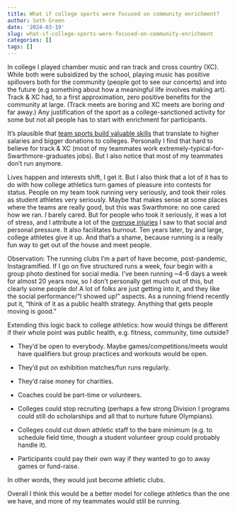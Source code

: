 ```yaml
---
title: What if college sports were focused on community enrichment?
author: Seth Green
date: '2024-03-19'
slug: what-if-college-sports-were-focused-on-community-enrichment
categories: []
tags: []
---
```


In college I played chamber music and ran track and cross country (XC). While both were subsidized by the school, playing music has positive spillovers both for the community (people got to see our concerts) and into the future (e.g something about how a meaningful life involves making art). Track & XC had, to a first approximation, zero positive benefits for the community at large. (Track meets are boring and XC meets are boring _and_ far away.) Any justification of the sport as a college-sanctioned activity for some but not all people has to start with enrichment for participants.

It's plausible that [team sports build valuable skills](https://www.bloomberg.com/opinion/articles/2023-10-14/sports-are-part-of-the-college-curriculum-too) that translate to higher salaries and bigger donations to colleges. Personally I find that hard to believe for track & XC (most of my teammates work extremely-typical-for-Swarthmore-graduates jobs). But I also notice that most of my teammates don't run anymore. 

Lives happen and interests shift, I get it. But I also think that a lot of it has to do with how college athletics turn games of pleasure into contests for status. People on my team took running very seriously, and took their roles as student athletes very seriously. Maybe that makes sense at some places where the teams are really good, but this was Swarthmore: no one cared how we ran. _I_ barely cared. But for people who took it seriously, it was a lot of stress, and I attribute a lot of the [overuse injuries](https://scholar.harvard.edu/files/dlieberman/files/2012c.pdf) I saw to that social and personal pressure. It also facilitates burnout. Ten years later, by and large, college athletes give it up. And that's a shame, because running is a really fun way to get out of the house and meet people.

Observation: The running clubs I'm a part of have become, post-pandemic, Instagramified. If I go on five structured runs a week, four begin with a group photo destined for social media. I've been running ~4-6 days a week for almost 20 years now, so I don't personally get much out of this, but clearly some people do! A lot of folks are just getting into it, and they like the social performance/"I showed up!" aspects. As a running friend recently put it, "think of it as a public health strategy. Anything that gets people moving is good." 

Extending this logic back to college athletics: how would things be different if their whole point was public health, e.g. fitness, community, time outside? 

* They'd be open to everybody. Maybe games/competitions/meets would have qualifiers but group practices and workouts would be open. 

* They'd put on exhibition matches/fun runs regularly. 

* They'd raise money for charities. 

* Coaches could be part-time or volunteers. 

* Colleges could stop recruiting (perhaps a few strong Division I programs could still do scholarships and all that to nurture future Olympians). 

* Colleges could cut down athletic staff to the bare minimum (e.g. to schedule field time, though a student volunteer group could probably handle it).

* Participants could pay their own way if they wanted to go to away games or fund-raise. 

In other words, they would just become athletic clubs. 

Overall I think this would be a better model for college athletics than the one we have, and more of my teammates would still be running.